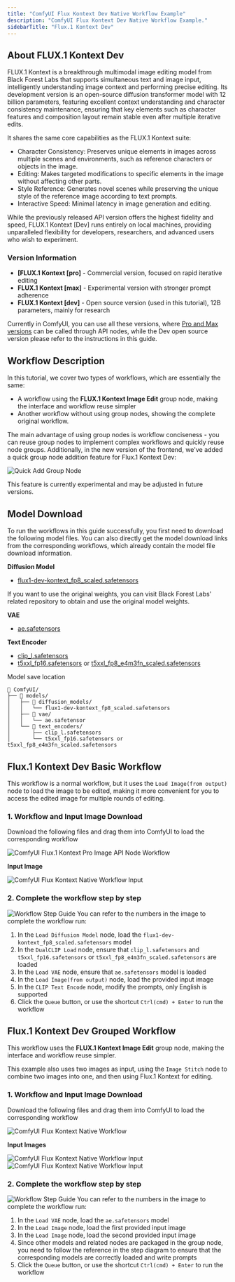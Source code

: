 ```yaml
---
title: "ComfyUI Flux Kontext Dev Native Workflow Example"
description: "ComfyUI Flux Kontext Dev Native Workflow Example."
sidebarTitle: "Flux.1 Kontext Dev"
---
```



## About FLUX.1 Kontext Dev

FLUX.1 Kontext is a breakthrough multimodal image editing model from Black Forest Labs that supports simultaneous text and image input, intelligently understanding image context and performing precise editing. Its development version is an open-source diffusion transformer model with 12 billion parameters, featuring excellent context understanding and character consistency maintenance, ensuring that key elements such as character features and composition layout remain stable even after multiple iterative edits.

It shares the same core capabilities as the FLUX.1 Kontext suite:
- Character Consistency: Preserves unique elements in images across multiple scenes and environments, such as reference characters or objects in the image.
- Editing: Makes targeted modifications to specific elements in the image without affecting other parts.
- Style Reference: Generates novel scenes while preserving the unique style of the reference image according to text prompts.
- Interactive Speed: Minimal latency in image generation and editing.

While the previously released API version offers the highest fidelity and speed, FLUX.1 Kontext [Dev] runs entirely on local machines, providing unparalleled flexibility for developers, researchers, and advanced users who wish to experiment.

### Version Information

- **[FLUX.1 Kontext [pro]** - Commercial version, focused on rapid iterative editing
- **FLUX.1 Kontext [max]** - Experimental version with stronger prompt adherence
- **FLUX.1 Kontext [dev]** - Open source version (used in this tutorial), 12B parameters, mainly for research

Currently in ComfyUI, you can use all these versions, where [Pro and Max versions](tutorials/api-nodes/black-forest-labs/flux-1-kontext) can be called through API nodes, while the Dev open source version please refer to the instructions in this guide.

## Workflow Description

In this tutorial, we cover two types of workflows, which are essentially the same:
- A workflow using the **FLUX.1 Kontext Image Edit** group node, making the interface and workflow reuse simpler
- Another workflow without using group nodes, showing the complete original workflow.

The main advantage of using group nodes is workflow conciseness - you can reuse group nodes to implement complex workflows and quickly reuse node groups. Additionally, in the new version of the frontend, we've added a quick group node addition feature for Flux.1 Kontext Dev:

![Quick Add Group Node](/images/tutorial/flux/selcetion_toolbox_edit.jpg)

<Tip>
    This feature is currently experimental and may be adjusted in future versions.
</Tip>

<UpdateReminder/>

## Model Download

To run the workflows in this guide successfully, you first need to download the following model files. You can also directly get the model download links from the corresponding workflows, which already contain the model file download information.

**Diffusion Model**

- [flux1-dev-kontext_fp8_scaled.safetensors](https://huggingface.co/Comfy-Org/flux1-kontext-dev_ComfyUI/resolve/main/split_files/diffusion_models/flux1-dev-kontext_fp8_scaled.safetensors)

<Tip>
If you want to use the original weights, you can visit Black Forest Labs' related repository to obtain and use the original model weights.
</Tip>

**VAE**
- [ae.safetensors](https://huggingface.co/Comfy-Org/Lumina_Image_2.0_Repackaged/blob/main/split_files/vae/ae.safetensors)

**Text Encoder**
- [clip_l.safetensors](https://huggingface.co/comfyanonymous/flux_text_encoders/blob/main/clip_l.safetensors)
- [t5xxl_fp16.safetensors](https://huggingface.co/comfyanonymous/flux_text_encoders/resolve/main/t5xxl_fp16.safetensors) or [t5xxl_fp8_e4m3fn_scaled.safetensors](https://huggingface.co/comfyanonymous/flux_text_encoders/resolve/main/t5xxl_fp8_e4m3fn_scaled.safetensors)

Model save location

```
📂 ComfyUI/
├── 📂 models/
│   ├── 📂 diffusion_models/
│   │   └── flux1-dev-kontext_fp8_scaled.safetensors
│   ├── 📂 vae/
│   │   └── ae.safetensor
│   └── 📂 text_encoders/
│       ├── clip_l.safetensors
│       └── t5xxl_fp16.safetensors or t5xxl_fp8_e4m3fn_scaled.safetensors
```

## Flux.1 Kontext Dev Basic Workflow

This workflow is a normal workflow, but it uses the `Load Image(from output)` node to load the image to be edited, making it more convenient for you to access the edited image for multiple rounds of editing.

### 1. Workflow and Input Image Download

Download the following files and drag them into ComfyUI to load the corresponding workflow

![ComfyUI Flux.1 Kontext Pro Image API Node Workflow](https://raw.githubusercontent.com/Comfy-Org/example_workflows/main/flux/kontext/dev/flux_1_kontext_dev_basic.png)

**Input Image**

![ComfyUI Flux Kontext Native Workflow Input](https://raw.githubusercontent.com/Comfy-Org/example_workflows/main/flux/kontext/dev/rabbit.jpg)

### 2. Complete the workflow step by step

![Workflow Step Guide](/images/tutorial/flux/flux_1_kontext_dev_basic_step_guide.jpg)
You can refer to the numbers in the image to complete the workflow run:

1. In the `Load Diffusion Model` node, load the `flux1-dev-kontext_fp8_scaled.safetensors` model
2. In the `DualCLIP Load` node, ensure that `clip_l.safetensors` and `t5xxl_fp16.safetensors` or `t5xxl_fp8_e4m3fn_scaled.safetensors` are loaded
3. In the `Load VAE` node, ensure that `ae.safetensors` model is loaded
4. In the `Load Image(from output)` node, load the provided input image
5. In the `CLIP Text Encode` node, modify the prompts, only English is supported
6. Click the `Queue` button, or use the shortcut `Ctrl(cmd) + Enter` to run the workflow

## Flux.1 Kontext Dev Grouped Workflow

This workflow uses the **FLUX.1 Kontext Image Edit** group node, making the interface and workflow reuse simpler.

This example also uses two images as input, using the `Image Stitch` node to combine two images into one, and then using Flux.1 Kontext for editing.

### 1. Workflow and Input Image Download

Download the following files and drag them into ComfyUI to load the corresponding workflow

![ComfyUI Flux Kontext Native Workflow](https://raw.githubusercontent.com/Comfy-Org/example_workflows/main/flux/kontext/dev/flux_1_kontext_dev_grouped.png)

**Input Images**

![ComfyUI Flux Kontext Native Workflow Input](https://raw.githubusercontent.com/Comfy-Org/example_workflows/main/flux/kontext/dev/doll_1.webp)
![ComfyUI Flux Kontext Native Workflow Input](https://raw.githubusercontent.com/Comfy-Org/example_workflows/main/flux/kontext/dev/doll_2.webp)

### 2. Complete the workflow step by step

![Workflow Step Guide](/images/tutorial/flux/flux_1_kontext_dev_grouped_step_guide.jpg)
You can refer to the numbers in the image to complete the workflow run:

1. In the `Load VAE` node, load the `ae.safetensors` model
2. In the `Load Image` node, load the first provided input image
3. In the `Load Image` node, load the second provided input image
4. Since other models and related nodes are packaged in the group node, you need to follow the reference in the step diagram to ensure that the corresponding models are correctly loaded and write prompts
5. Click the `Queue` button, or use the shortcut `Ctrl(cmd) + Enter` to run the workflow

<PromptTechniques/>